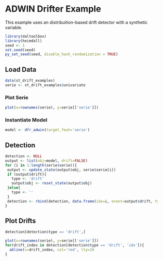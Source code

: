 # ADWIN Drifter Example

This example uses an distribuition-based drift detector with a synthetic variable.

```r
library(daltoolbox)
library(heimdall)
seed <- 1
set.seed(seed)
py_set_seed(seed, disable_hash_randomization = TRUE)
```

## Load Data

```r
data(st_drift_examples)
serie <- st_drift_examples$univariate
```

### Plot Serie

```r
plot(x=rownames(serie), y=serie[['serie']])
```

### Instantiate Model

```r
model <- dfr_adwin(target_feat='serie')
```

## Detection

```r
detection <- NULL
output <- list(obj=model, drift=FALSE)
for (i in 1:length(serie$serie)){
 output <- update_state(output$obj, serie$serie[i])
 if (output$drift){
   type <- 'drift'
   output$obj <- reset_state(output$obj)
 }else{
   type <- ''
 }
 detection <- rbind(detection, data.frame(idx=i, event=output$drift, type=type))
}
```

## Plot Drifts

```r
detection[detection$type == 'drift',]
```

```r
plot(x=rownames(serie), y=serie[['serie']])
for(drift_index in detection[detection$type == 'drift', 'idx']){
  abline(v=drift_index, col='red', lty=2)
}
```
